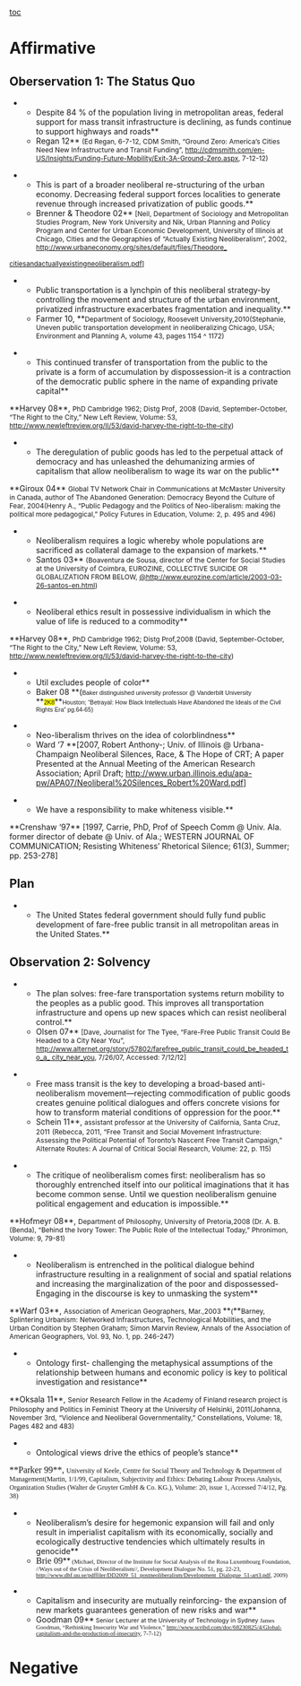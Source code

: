 [[toc]]
=Affirmative= 
==Oberservation 1: The Status Quo== 
**Despite 84 % of the population living in metropolitan areas, federal support for mass transit infrastructure is declining, as funds continue to support highways and roads**
**<span class="StyleStyleBold12pt">Regan 12</span>** <span style="font-size: 9pt;">(Ed Regan, 6-7-12, CDM Smith, “Ground Zero: America’s Cities Need New Infrastructure and Transit Funding”, http://cdmsmith.com/en-US/Insights/Funding-Future-Mobility/Exit-3A-Ground-Zero.aspx, 7-12-12)</span>


**This is part of a broader neoliberal re-structuring of the urban economy. Decreasing federal support forces localities to generate revenue through increased privatization of public goods.**
**<span class="StyleStyleBold12pt">Brenner & Theodore 02</span>** <span style="font-size: 9pt;">[Neil, Department of Sociology and Metropolitan Studies Program, New York University and Nik, Urban Planning and Policy Program and Center for Urban Economic Development, University of Illinois at Chicago, Cities and the Geographies of “Actually Existing Neoliberalism”, 2002, [[http://www.urbaneconomy.org/sites/default/files/Theodore_%20%0dcitiesandactuallyexistingneoliberalism.pdf|http://www.urbaneconomy.org/sites/default/files/Theodore_ ]]</span>

<span style="font-size: 9pt;">[[http://www.urbaneconomy.org/sites/default/files/Theodore_%20%0dcitiesandactuallyexistingneoliberalism.pdf|citiesandactuallyexistingneoliberalism.pdf]]]</span>


**Public transportation is a lynchpin of this neoliberal strategy-by controlling the movement and structure of the urban environment, privatized infrastructure exacerbates fragmentation and inequality.**
**<span class="StyleStyleBold12pt">Farmer 10, </span>**<span style="font-size: 9pt;">Department of Sociology, Roosevelt University,2010(Stephanie, Uneven public transportation development in neoliberalizing Chicago, USA; Environment and Planning A, volume 43, pages 1154 ^ 1172)</span>

**This continued transfer of transportation from the public to the private is a form of accumulation by dispossession-it is a contraction of the democratic public sphere in the name of expanding private capital**
<span class="StyleStyleBold12pt">**Harvey 08**, </span><span style="font-size: 9pt;">PhD Cambridge 1962; Distg Prof</span><span class="StyleStyleBold12pt">, </span><span style="font-size: 9pt;">2008 (David, September-October, “The Right to the City,” New Left Review, Volume: 53, [[http://www.newleftreview.org/II/53/david-harvey-the-right-to-the-city]])</span>


**The deregulation of public goods has led to the perpetual attack of democracy and has unleashed the dehumanizing armies of capitalism that allow neoliberalism to wage its war on the public**
<span class="StyleStyleBold12pt">**Giroux 04** </span><span style="font-size: 9pt;">Global TV Network Chair in Communications at McMaster University in Canada, author of The Abandoned Generation: Democracy Beyond the Culture of Fear</span><span style="font-family: Calibri,sans-serif; font-size: 9pt;">,</span><span style="font-size: 9pt;"> 2004(Henry A., “Public Pedagogy and the Politics of Neo-liberalism: making the political more pedagogical,” Policy Futures in Education, Volume: 2, p. 495 and 496)</span>


**Neoliberalism requires a logic whereby whole populations are sacrificed as collateral damage to the expansion of markets.**
**<span class="StyleStyleBold12pt">Santos 03</span>** <span style="font-size: 9pt;">(Boaventura de Sousa, director of the Center for Social Studies at the University of Coimbra, EUROZINE, COLLECTIVE SUICIDE OR GLOBALIZATION FROM BELOW, [[@http://www.eurozine.com/article/2003-03-26-santos-en.html]])</span>


**Neoliberal ethics result in possessive individualism in which the value of life is reduced to a commodity**
<span class="StyleStyleBold12pt">**Harvey 08**, </span><span style="font-size: 9pt;">PhD Cambridge 1962; Distg Prof</span><span class="StyleStyleBold12pt" style="font-size: 9pt;">,</span><span style="font-size: 9pt;">2008 (David, September-October, “The Right to the City,” New Left Review, Volume: 53, </span><span style="color: windowtext; font-size: 9pt; text-decoration: none;">[[http://www.newleftreview.org/II/53/david-harvey-the-right-to-the-city]]</span><span style="font-size: 9pt;">)</span>

**Util excludes people of color**
**<span class="StyleStyleBold12pt">Baker 08 </span>**<span class="StyleStyleBold12pt">(</span><span style="background-color: white; font-family: Arial,sans-serif; font-size: 8pt;">Baker distinguished university professor @ Vanderbilt University </span>**<span style="background-color: yellow; font-family: Arial,sans-serif; font-size: 8pt;">2K8</span>**<span style="background-color: white; font-family: Arial,sans-serif; font-size: 8pt;">Houston; “Betrayal: How Black Intellectuals Have Abandoned the Ideals of the Civil Rights Era” pg.64-65)</span>


**<span class="StyleStyleBold12pt">Neo-liberalism thrives on the idea of colorblindness</span>**
**<span class="StyleStyleBold12pt">Ward ‘7 </span>**[2007, Robert Anthony-; Univ. of Illinois @ Urbana-Champaign Neoliberal Silences, Race, & The Hope of CRT; A paper Presented at the Annual Meeting of the American Research Association; April Draft; http://www.urban.illinois.edu/apa-pw/APA07/Neoliberal%20Silences_Robert%20Ward.pdf]


**<span class="StyleStyleBold12pt">We have a responsibility to make whiteness visible.</span>**
<span class="StyleStyleBold12pt">**Crenshaw ‘97** </span> [1997, Carrie, PhD, Prof of Speech Comm @ Univ. Ala. former director of debate @ Univ. of Ala.; WESTERN JOURNAL OF COMMUNICATION; Resisting Whiteness’ Rhetorical Silence; 61(3), Summer; pp. 253-278]

==Plan== 

**The United States federal government should fully fund public development of fare-free public transit in all metropolitan areas in the United States.**


==Observation 2: Solvency== 

**The plan solves: free-fare transportation systems return mobility to the peoples as a public good. This improves all transportation infrastructure and opens up new spaces which can resist neoliberal control.**
**<span class="StyleStyleBold12pt">Olsen 07</span>** <span style="font-size: 9pt;">[Dave, Journalist for The Tyee, “Fare-Free Public Transit Could Be Headed to a City Near You”, [[http://www.alternet.org/story/57802/farefree_public_transit_could_be_headed_to_a_%20city_near_you|http://www.alternet.org/story/57802/farefree_public_transit_could_be_headed_to_a_ city_near_you]], 7/26/07, Accessed: 7/12/12] </span>


**Free mass transit is the key to developing a broad-based anti-neoliberalism movement—rejecting commodification of public goods creates genuine political dialogues and offers concrete visions for how to transform material conditions of oppression for the poor.**
**<span class="StyleStyleBold12pt">Schein 11</span>**, <span style="font-size: 9pt;">assistant professor at the University of California, Santa Cruz, 20</span><span class="StyleStyleBold12pt" style="font-size: 9pt;">11</span> <span style="font-size: 9pt;">(Rebecca, 2011, “Free Transit and Social Movement Infrastructure: Assessing the Political Potential of Toronto’s Nascent Free Transit Campaign,” Alternate Routes: A Journal of Critical Social Research, Volume: 22, p. 115) </span>


**The critique of neoliberalism comes first: neoliberalism has so thoroughly entrenched itself into our political imaginations that it has become common sense. Until we question neoliberalism genuine political engagement and education is impossible.**
<span class="StyleStyleBold12pt">**Hofmeyr 08**, </span><span style="font-size: 9pt;">Department of Philosophy, University of Pretoria,2008 (Dr. A. B. (Benda), “Behind the Ivory Tower: The Public Role of the Intellectual Today,” Phronimon, Volume: 9, 79-81)</span>


**Neoliberalism is entrenched in the political dialogue behind infrastructure resulting in a realignment of social and spatial relations and increasing the marginalization of the poor and dispossessed- Engaging in the discourse is key to unmasking the system**
<span class="StyleStyleBold12pt">**Warf 03**, </span><span style="font-size: 9pt;">Association of American Geographers, Mar.,2003 </span>**<span style="font-size: 9pt;">(</span>**<span style="font-size: 9pt;">Barney, Splintering Urbanism: Networked Infrastructures, Technological Mobilities, and the Urban Condition by Stephen Graham; Simon Marvin Review, Annals of the Association of American Geographers, Vol. 93, No. 1, pp. 246-247) </span>


**Ontology first- challenging the metaphysical assumptions of the relationship between humans and economic policy is key to political investigation and resistance**
<span class="StyleStyleBold12pt">**Oksala 11**, </span><span style="font-size: 9pt;">Senior Research Fellow in the Academy of Finland research project is Philosophy and Politics in Feminist Theory at the University of Helsinki</span><span class="StyleStyleBold12pt">,</span><span style="font-size: 9pt;"> 2011(Johanna, November 3rd, “Violence and Neoliberal Governmentality,” Constellations, Volume: 18, Pages 482 and 483)</span>


**Ontological views drive the ethics of people’s stance**
<span style="font-family: Cambria,serif; font-size: 12pt;">**Parker 99**, </span><span style="font-family: Cambria,serif; font-size: 9pt;">University of Keele, Centre for Social Theory and Technology & Department of Management(Martin, 1/1/99, Capitalism, Subjectivity and Ethics: Debating Labour Process Analysis, Organization Studies (Walter de Gruyter GmbH & Co. KG.), Volume: 20, issue 1, Accessed 7/4/12, Pg. 38)</span>



**Neoliberalism’s desire for hegemonic expansion will fail and only result in imperialist capitalism with its economically, socially and ecologically destructive tendencies which ultimately results in genocide**
**<span style="font-family: Cambria,serif; font-size: 12pt;">Brie 09</span>**<span style="font-family: Cambria,serif; font-size: 8pt;"> (Michael, Director of the Institute for Social Analysis of the Rosa Luxembourg Foundation, //Ways out of the Crisis of Neoliberalism//, Development Dialogue No. 51, pg. 22-23, [[http://www.dhf.uu.se/pdffiler/DD2009_51_postneoliberalism/Development_Dialogue_51-art3.pdf]], 2009)</span>



**Capitalism and insecurity are mutually reinforcing- the expansion of new markets guarantees generation of new risks and war**
**<span class="StyleStyleBold12pt">Goodman 09</span>**<span style="font-size: 8pt;"> Senior Lecturer at the University of Technology in Sydney </span><span style="font-family: Cambria,serif; font-size: 8pt;">James Goodman, “Rethinking Insecurity War and Violence,” http://www.scribd.com/doc/68230825/4/Global-capitalism-and-the-production-of-insecurity, 7-7-12)</span>


=Negative= 
== ==
